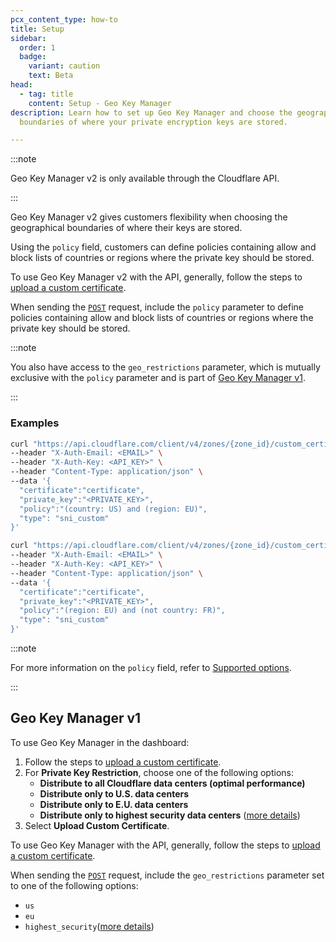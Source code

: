 ```yaml
---
pcx_content_type: how-to
title: Setup
sidebar:
  order: 1
  badge:
    variant: caution
    text: Beta
head:
  - tag: title
    content: Setup - Geo Key Manager
description: Learn how to set up Geo Key Manager and choose the geographical
  boundaries of where your private encryption keys are stored.

---
```



:::note


Geo Key Manager v2 is only available through the Cloudflare API.


:::

Geo Key Manager v2 gives customers flexibility when choosing the geographical boundaries of where their keys are stored.

Using the `policy` field, customers can define policies containing allow and block lists of countries or regions where the private key should be stored.

To use Geo Key Manager v2 with the API, generally, follow the steps to [upload a custom certificate](/ssl/edge-certificates/custom-certificates/uploading/#upload-a-custom-certificate).

When sending the [`POST`](/api/operations/custom-ssl-for-a-zone-create-ssl-configuration) request, include the `policy` parameter to define policies containing allow and block lists of countries or regions where the private key should be stored.

:::note


You also have access to the `geo_restrictions` parameter, which is mutually exclusive with the `policy` parameter and is part of [Geo Key Manager v1](#geo-key-manager-v1).


:::

### Examples

```bash title="Store private keys in the E.U. and the U.S."
curl "https://api.cloudflare.com/client/v4/zones/{zone_id}/custom_certificates" \
--header "X-Auth-Email: <EMAIL>" \
--header "X-Auth-Key: <API_KEY>" \
--header "Content-Type: application/json" \
--data '{
  "certificate":"certificate",
  "private_key":"<PRIVATE_KEY>",
  "policy":"(country: US) and (region: EU)",
  "type": "sni_custom"
}'
```

```bash title="Store private keys in the E.U., but not in France"
curl "https://api.cloudflare.com/client/v4/zones/{zone_id}/custom_certificates" \
--header "X-Auth-Email: <EMAIL>" \
--header "X-Auth-Key: <API_KEY>" \
--header "Content-Type: application/json" \
--data '{
  "certificate":"certificate",
  "private_key":"<PRIVATE_KEY>",
  "policy":"(region: EU) and (not country: FR)",
  "type": "sni_custom"
}'
```

:::note


For more information on the `policy` field, refer to [Supported options](/ssl/edge-certificates/geokey-manager/supported-options/).


:::

## Geo Key Manager v1

<Render file="geokey-manager-v1" />

<Tabs> <TabItem label="dashboard">

To use Geo Key Manager in the dashboard:

1. Follow the steps to [upload a custom certificate](/ssl/edge-certificates/custom-certificates/uploading/#upload-a-custom-certificate).
2. For **Private Key Restriction**, choose one of the following options:
   * **Distribute to all Cloudflare data centers (optimal performance)**
   * **Distribute only to U.S. data centers**
   * **Distribute only to E.U. data centers**
   * **Distribute only to highest security data centers** ([more details](/ssl/edge-certificates/geokey-manager/supported-options/#highest-security-data-centers))
3. Select **Upload Custom Certificate**.

</TabItem>

<TabItem label="api">

To use Geo Key Manager with the API, generally, follow the steps to [upload a custom certificate](/ssl/edge-certificates/custom-certificates/uploading/#upload-a-custom-certificate).

When sending the [`POST`](/api/operations/custom-ssl-for-a-zone-create-ssl-configuration) request, include the `geo_restrictions` parameter set to one of the following options:

* `us`
* `eu`
* `highest_security`([more details](/ssl/edge-certificates/geokey-manager/supported-options/#highest-security-data-centers))

</TabItem> </Tabs>

